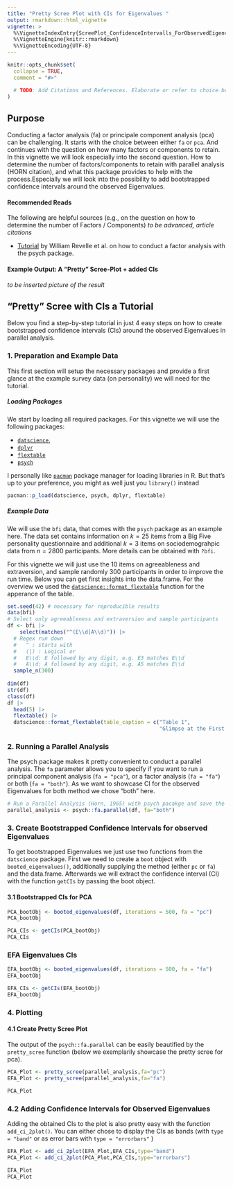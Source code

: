 ```yaml
---
title: "Pretty Scree Plot with CIs for Eigenvalues "
output: rmarkdown::html_vignette
vignette: >
  %\VignetteIndexEntry{ScreePlot_ConfidenceIntervalls_ForObservedEigenvalues}
  %\VignetteEngine{knitr::rmarkdown}
  %\VignetteEncoding{UTF-8}
---
```


```r
knitr::opts_chunk$set(
  collapse = TRUE,
  comment = "#>"

  # TODO: Add Citations and References. Elaborate or refer to choice between fa and PCA
)
```
## Purpose

Conducting a factor analysis (fa) or principale component analysis (pca) can be 
challenging. It starts with the choice between either `fa` or `pca`. And continues
with the question on how many factors or components to retain.
In this vignette we will look especially into the second question. How to determine the
number of factors/components to retain with parallel analysis (HORN citation), 
and what this package provides to help with the process.Especially we will look into the possibility to add bootstrapped confidence intervals around the observed Eigenvalues.

#### Recommended Reads

The following are helpful sources (e.g., on the question on how to determine the number of Factors / Components)
_to be advanced, article citations_

* [Tutorial](http://personality-project.org/r/psych/HowTo/factor.pdf) by William Revelle et al. on how to conduct a factor analysis with the psych package.

#### Example Output: A "Pretty" Scree-Plot + added CIs 
_to be inserted picture of the result_

## "Pretty" Scree with CIs a Tutorial

Below you find a step-by-step tutorial in just 4 easy steps on how to create 
bootstrapped confidence intervals (CIs) around the observed Eigenvalues in parallel analysis. 

### 1. Preparation and Example Data
  
This first section will setup the necessary packages and provide a first glance
at the example survey data (on personality) we will need for the tutorial.

##### Loading Packages 

We start by loading all required packages. For this vignette we will use the following packages:

* [`datscience`](https://buedenbender.github.io/datscience/index.html), 
* [`dplyr`](https://dplyr.tidyverse.org/) 
* [`flextable`](https://davidgohel.github.io/flextable/) 
* [`psych`](https://cran.r-project.org/web/packages/psych/psych.pdf)   

I personally like [`pacman`](https://www.rdocumentation.org/packages/pacman/versions/0.5.1) 
package manager for loading libraries in R. But that's up to your preference, you might as well just you `library()` instead

```r
pacman::p_load(datscience, psych, dplyr, flextable)
```

##### Example Data

We will use the `bfi` data, that comes with the `psych` package as an example here.
The data set contains information on $k = 25$ items from a Big Five personality questionnaire and
additional $k = 3$ items on sociodemograhpic data from $n = 2800$ participants.
More details can be obtained with `?bfi`.  
  
For this vignette we will just use the 10 items on agreeableness and extraversion,
and sample randomly 300 participants in order to improve the run time.
Below you can get first insights into the data.frame. For the overview we used the [`datscience::format_flextable`](https://buedenbender.github.io/datscience/reference/format_flextable.html) function for the apperance of the table.

```r
set.seed(42) # necessary for reproducible results
data(bfi)
# Select only agreeableness and extraversion and sample participants
df <- bfi |>  
    select(matches("^(E\\d|A\\d)")) |> 
  # Regex run down 
  #   ^ : starts with
  #   (|) : Logical or
  #   E\\d: E followed by any digit, e.g. E3 matches E\\d
  #   A\\d: A followed by any digit, e.g. A5 matches E\\d
  sample_n(300)
  
dim(df)
str(df)
class(df)
df |>
  head(5) |>
  flextable() |>
  datscience::format_flextable(table_caption = c("Table 1", 
                                                 "Glimpse at the First 5 Rows of Shortened bfi Data"))
```

### 2. Running a Parallel Analysis

The psych package makes it pretty convenient to conduct a parallel analysis.
The `fa` parameter allows you to specify if you want to run a principal component
analysis (`fa = "pca"`), or a factor analysis (`fa = "fa"`) or both (`fa = "both"`).
As we want to showcase CI for the observed Eigenvalues for both method we chose
"both" here.


```r
# Run a Parallel Analysis (Horn, 1965) with psych pacakge and save the parallel object
parallel_analysis <- psych::fa.parallel(df, fa="both")
```
  
  
### 3. Create Bootstrapped Confidence Intervals for observed Eigenvalues

To get bootstrapped Eigenvalues we just use two functions from the `datscience`
package. First we need to create a `boot` object with `booted_eigenvalues()`,
additionally supplying the method (either `pc` or `fa`) and the data.frame.
Afterwards we will extract the confidence interval (CI) with the function 
`getCIs` by passing the boot object.

#### 3.1 Bootstrapped CIs for PCA

```r
PCA_bootObj <- booted_eigenvalues(df, iterations = 500, fa = "pc")
PCA_bootObj

PCA_CIs <- getCIs(PCA_bootObj)
PCA_CIs
```

### EFA Eigenvalues CIs

```r
EFA_bootObj <- booted_eigenvalues(df, iterations = 500, fa = "fa")
EFA_bootObj

EFA_CIs <- getCIs(EFA_bootObj)
EFA_bootObj
```

### 4. Plotting

#### 4.1 Create Pretty Scree Plot

The output of the `psych::fa.parallel` can be easily beautified by the
`pretty_scree` function (below we exemplarily showcase the pretty scree for pca).


```r
PCA_Plot <- pretty_scree(parallel_analysis,fa="pc")
EFA_Plot <- pretty_scree(parallel_analysis,fa="fa")

PCA_Plot
```

### 4.2 Adding Confidence Intervals for Observed Eigenvalues

Adding the obtained CIs to the plot is also pretty easy with the function
`add_ci_2plot()`. You can either chose to display the CIs as bands (with 
`type = "band"` or as error bars with `type = "errorbars"` )

```r
EFA_Plot <- add_ci_2plot(EFA_Plot,EFA_CIs,type="band")
PCA_Plot <- add_ci_2plot(PCA_Plot,PCA_CIs,type="errorbars")

EFA_Plot
PCA_Plot
```
